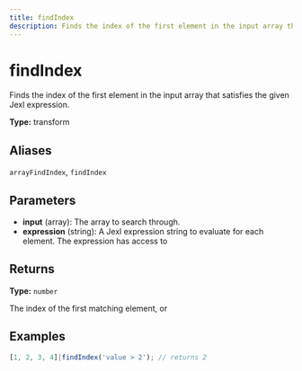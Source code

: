```yaml
---
title: findIndex
description: Finds the index of the first element in the input array that satisfies the given Jexl expression.
---
```


# findIndex

Finds the index of the first element in the input array that satisfies the given Jexl expression.

**Type:** transform

## Aliases

`arrayFindIndex`, `findIndex`

## Parameters

- **input** (array): The array to search through.
- **expression** (string): A Jexl expression string to evaluate for each element. The expression has access to 

## Returns

**Type:** `number`

The index of the first matching element, or 

## Examples

```javascript
[1, 2, 3, 4]|findIndex('value > 2'); // returns 2
```
